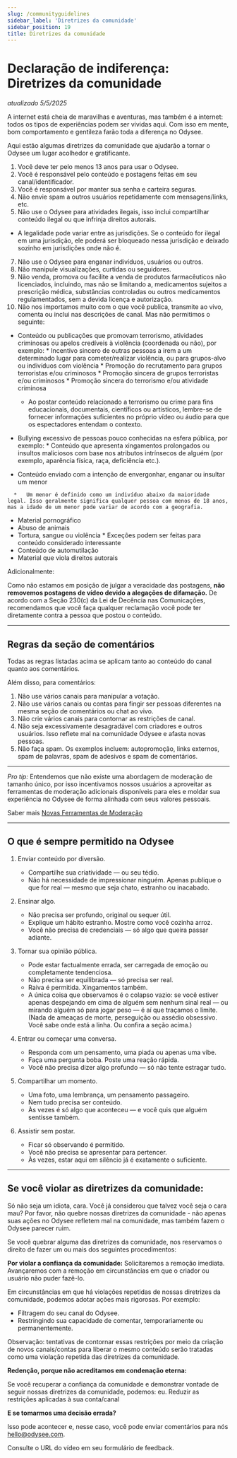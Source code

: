 ```yaml
---
slug: /communityguidelines
sidebar_label: 'Diretrizes da comunidade'
sidebar_position: 19
title: Diretrizes da comunidade
---
```


# Declaração de indiferença: Diretrizes da comunidade
*atualizado 5/5/2025*

A internet está cheia de maravilhas e aventuras, mas também é a internet: todos os tipos de experiências podem ser vividas aqui. Com isso em mente, bom comportamento e gentileza farão toda a diferença no Odysee.

Aqui estão algumas diretrizes da comunidade que ajudarão a tornar o Odysee um lugar acolhedor e gratificante.

1. Você deve ter pelo menos 13 anos para usar o Odysee.
2. Você é responsável pelo conteúdo e postagens feitas em seu canal/identificador.
3. Você é responsável por manter sua senha e carteira seguras.
4. Não envie spam a outros usuários repetidamente com mensagens/links, etc.
5. Não use o Odysee para atividades ilegais, isso inclui compartilhar conteúdo ilegal ou que infrinja direitos autorais.
* A legalidade pode variar entre as jurisdições. Se o conteúdo for ilegal em uma jurisdição, ele poderá ser bloqueado nessa jurisdição e deixado sozinho em jurisdições onde não é.
7. Não use o Odysee para enganar indivíduos, usuários ou outros.
8. Não manipule visualizações, curtidas ou seguidores.
9. Não venda, promova ou facilite a venda de produtos farmacêuticos não licenciados, incluindo, mas não se limitando a, medicamentos sujeitos a prescrição médica, substâncias controladas ou outros medicamentos regulamentados, sem a devida licença e autorização.
10. Não nos importamos muito com o que você publica, transmite ao vivo, comenta ou inclui nas descrições de canal. Mas não permitimos o seguinte:
   *   Conteúdo ou publicações que promovam terrorismo, atividades criminosas ou apelos credíveis à violência (coordenada ou não), por exemplo:
      *   Incentivo sincero de outras pessoas a irem a um determinado lugar para cometer/realizar violência, ou para grupos-alvo ou indivíduos com violência
      *   Promoção do recrutamento para grupos terroristas e/ou criminosos
      *   Promoção sincera de grupos terroristas e/ou criminosos
      *   Promoção sincera do terrorismo e/ou atividade criminosa
         - Ao postar conteúdo relacionado a terrorismo ou crime para fins educacionais, documentais, científicos ou artísticos, lembre-se de fornecer informações suficientes no próprio vídeo ou áudio para que os espectadores entendam o contexto.

   *   Bullying excessivo de pessoas pouco conhecidas na esfera pública, por exemplo:
      *   Conteúdo que apresenta xingamentos prolongados ou insultos maliciosos com base nos atributos intrínsecos de alguém (por exemplo, aparência física, raça, deficiência etc.).
   *   Conteúdo enviado com a intenção de envergonhar, enganar ou insultar um menor

      *   Um menor é definido como um indivíduo abaixo da maioridade legal. Isso geralmente significa qualquer pessoa com menos de 18 anos, mas a idade de um menor pode variar de acordo com a geografia.

   *   Material pornográfico
   *   Abuso de animais
   *   Tortura, sangue ou violência
      *   Exceções podem ser feitas para conteúdo considerado interessante
   *   Conteúdo de automutilação
   *   Material que viola direitos autorais

Adicionalmente:

Como não estamos em posição de julgar a veracidade das postagens, **não removemos postagens de vídeo devido a alegações de difamação.** De acordo com a Seção 230(c) da Lei de Decência nas Comunicações, recomendamos que você faça qualquer reclamação você pode ter diretamente contra a pessoa que postou o conteúdo.

---

## Regras da seção de comentários

Todas as regras listadas acima se aplicam tanto ao conteúdo do canal quanto aos comentários.

Além disso, para comentários:

1. Não use vários canais para manipular a votação.
2. Não use vários canais ou contas para fingir ser pessoas diferentes na mesma seção de comentários ou chat ao vivo.
3. Não crie vários canais para contornar as restrições de canal.
4. Não seja excessivamente desagradável com criadores e outros usuários. Isso reflete mal na comunidade Odysee e afasta novas pessoas.
5. Não faça spam. Os exemplos incluem: autopromoção, links externos, spam de palavras, spam de adesivos e spam de comentários.

---

_Pro tip:_ Entendemos que não existe uma abordagem de moderação de tamanho único, por isso incentivamos nossos usuários a aproveitar as ferramentas de moderação adicionais disponíveis para eles e moldar sua experiência no Odysee de forma alinhada com seus valores pessoais.

Saber mais [Novas Ferramentas de Moderação](https://odysee.com/@odyseebr:1/modera%C3%A7ao:c)

---

## O que é sempre permitido na Odysee

1. Enviar conteúdo por diversão.

   * Compartilhe sua criatividade — ou seu tédio.
   * Não há necessidade de impressionar ninguém. Apenas publique o que for real — mesmo que seja chato, estranho ou inacabado.

2. Ensinar algo.

   * Não precisa ser profundo, original ou sequer útil.
   * Explique um hábito estranho. Mostre como você cozinha arroz.
   * Você não precisa de credenciais — só algo que queira passar adiante.

3. Tornar sua opinião pública.

   * Pode estar factualmente errada, ser carregada de emoção ou completamente tendenciosa.
   * Não precisa ser equilibrada — só precisa ser real.
   * Raiva é permitida. Xingamentos também.
   * A única coisa que observamos é o colapso vazio: se você estiver apenas despejando em cima de alguém sem nenhum sinal real — ou mirando alguém só para jogar peso — é aí que traçamos o limite. (Nada de ameaças de morte, perseguição ou assédio obsessivo. Você sabe onde está a linha. Ou confira a seção acima.)

4. Entrar ou começar uma conversa.

   * Responda com um pensamento, uma piada ou apenas uma vibe.
   * Faça uma pergunta boba. Poste uma reação rápida.
   * Você não precisa dizer algo profundo — só não tente estragar tudo.

5. Compartilhar um momento.

   * Uma foto, uma lembrança, um pensamento passageiro.
   * Nem tudo precisa ser conteúdo.
   * Às vezes é só algo que aconteceu — e você quis que alguém sentisse também.

6. Assistir sem postar.

   * Ficar só observando é permitido.
   * Você não precisa se apresentar para pertencer.
   * Às vezes, estar aqui em silêncio já é exatamente o suficiente.

---

## Se você violar as diretrizes da comunidade:

Só não seja um idiota, cara. Você já considerou que talvez você seja o cara mau? Por favor, não quebre nossas diretrizes da comunidade - não apenas suas ações no Odysee refletem mal na comunidade, mas também fazem o Odysee parecer ruim.

Se você quebrar alguma das diretrizes da comunidade, nos reservamos o direito de fazer um ou mais dos seguintes procedimentos:

**Por violar a confiança da comunidade:**
Solicitaremos a remoção imediata. Avançaremos com a remoção em circunstâncias em que o criador ou usuário não puder fazê-lo.

Em circunstâncias em que há violações repetidas de nossas diretrizes da comunidade, podemos adotar ações mais rigorosas. Por exemplo:

* Filtragem do seu canal do Odysee.
* Restringindo sua capacidade de comentar, temporariamente ou permanentemente.

Observação: tentativas de contornar essas restrições por meio da criação de novos canais/contas para liberar o mesmo conteúdo serão tratadas como uma violação repetida das diretrizes da comunidade.

**Redenção, porque não acreditamos em condenação eterna:**

Se você recuperar a confiança da comunidade e demonstrar vontade de seguir nossas diretrizes da comunidade, podemos:
eu. Reduzir as restrições aplicadas à sua conta/canal

**E se tomarmos uma decisão errada?**

Isso pode acontecer e, nesse caso, você pode enviar comentários para nós hello@odysee.com.

Consulte o URL do vídeo em seu formulário de feedback.
